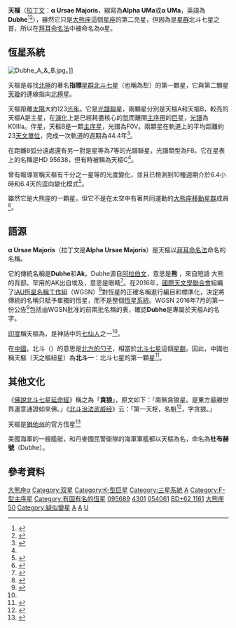 {{Starbox begin
| name=天樞（大熊座α）
}}
{{Starbox image
|image=
{{Location mark
|image=Ursa Major constellation map.svg|alt=|float=center|width=280
|label=|position=right
|mark=Red circle.svg|mark_width=12|mark_link=Alpha Ursae majoris|x=555.357|y=319.637
}}
|caption=天樞的位置（紅圈）
}}
{{Starbox observe
| epoch=J2000
| ra={{RA|11|03|43.67152}}<ref name="aaa474_2_653" />
| dec={{DEC|+61|45|03.7249}}<ref name="aaa474_2_653" />
| appmag_v= 1.79<ref name="clpl4_99" />
| constell=[[大熊座|大熊座]]
| 星官=[[北斗七星|北斗]]（[[紫微垣|紫微垣]]）
}}
{{Starbox character
| class=K0III<ref name="guenther">{{Cite journal|title=Evolutionary Model and Oscillation Frequencies for α Ursae Majoris: A Comparison with Observations|url=https://iopscience.iop.org/article/10.1086/312473|last=Guenther|first=D. B.|last2=Demarque|first2=P.|date=2000-02-10|journal=The Astrophysical Journal|issue=1|doi=10.1086/312473|bibcode=2000ApJ...530L..45G|pmid=10642202|volume=530|pages=L45–L48|last3=Buzasi|first3=D.|last4=Catanzarite|first4=J.|last5=Laher|first5=R.|last6=Conrow|first6=T.|last7=Kreidl|first7=T.|access-date=2020-10-14|archive-date=2022-02-16|archive-url=https://web.archive.org/web/20220216065551/https://iopscience.iop.org/article/10.1086/312473}}</ref> + F0V<ref name=msc/>
| b-v=+1.07<ref name="clpl4_99" />
| u-b=+0.93<ref name="clpl4_99" />
| variable=疑似<ref name=gcvs>{{cite journal|bibcode=2009yCat....102025S|title=VizieR Online Data Catalog: General Catalogue of Variable Stars (Samus+ 2007-2013)|journal=VizieR On-line Data Catalog: B/GCVS. Originally Published in: 2009yCat....102025S|volume=1|display-authors=etal|last1=Samus|first1=N. N.|last2=Durlevich|first2=O. V.|year=2009}}</ref>
}}
{{Starbox astrometry
| radial_v=–9<ref name=gcrv1953/>
| prop_mo_ra=–134.11<ref name="aaa474_2_653" />
| prop_mo_dec=–34.70<ref name="aaa474_2_653" />
| parallax=26.54
| p_error=0.48
| parallax_footnote=<ref name="aaa474_2_653" />
| absmag_v={{nowrap|–1.10 ± 0.04}}<ref name="aj135_3_892" />
}}
{{Starbox visbin
| name =天樞B
| reference=<ref name=msc/>
| period=44.4
| axis=0.603
| eccentricity=0.4
| inclination=180
| node=2000
| periastron=1958.000
}}
{{Starbox detail
| component1=α UMa A
| mass=4.25<ref name="guenther" />
| radius =
| luminosity=316<ref name="guenther" />
| temperature=4,660<ref name="ajss74_1075" />
| gravity=2.46<ref name="ajss74_1075" />
| metal_fe={{nowrap|–0.20 ± 0.07}}<ref name="ajss74_1075" />
| rotational_velocity={{nowrap|2.6 ± 1.0}}<ref name="aj135_3_892" />
| age_myr =
| component2=α UMa B
| mass2=~1.6<ref name="guenther" />
}}
{{Starbox catalog
| names=Dubhe、Ak、大熊座[[拜耳命名法|α]]、α UMa、Alpha UMa、
大熊座[[佛蘭斯蒂德命名法|50]]、[[波恩星表|BD]]+62°1161、[[双星和聚星星表|CCDM]]J11037+6145AB、[[基本星表|FK5]]417、[[博斯星表|GC]]15185、[[HD星表|HD]]95689、[[依巴谷星表|HIP]]54061、[[亮星星表|HR]]4301、[[PPM星表|PPM]]17705、[[SAO星表|SAO]]15384、[[華盛頓雙星目錄|WDS]] J11037+6145AB<ref name="SIMBAD" />
}}
{{Starbox reference
| Simbad=HD+95689
}}
{{Starbox end}}
'''天樞'''（[[名称拉丁化|拉丁文]]：'''α Ursae Majoris'''，縮寫為'''Alpha UMa'''或'''α UMa'''，英語為'''Dubhe'''{{IPAc-en|'|d|V|b|iː}}<ref name="Kunitzsch">{{Cite book|title=A dictionary of modern star names: a short guide to 254 star names and their derivations|url=https://www.worldcat.org/title/dictionary-of-modern-star-names-a-short-guide-to-254-star-names-and-their-derivations/oclc/70775754|publisher=Sky Pub. Corp.|date=2006|location=Cambridge, Mass.|isbn=978-1-931559-44-7|oclc=70775754|language=en|first=Paul|last=Kunitzsch|first2=Tim|last2=Smart|access-date=2020-10-14|archive-date=2019-06-29|archive-url=https://web.archive.org/web/20190629174801/https://www.worldcat.org/title/dictionary-of-modern-star-names-a-short-guide-to-254-star-names-and-their-derivations/oclc/70775754|dead-url=no}}</ref><ref name="IAU-CSN">{{cite web|title=IAU Catalog of Star Names|url=http://www.pas.rochester.edu/~emamajek/WGSN/IAU-CSN.txt|accessdate=28 July 2016|archive-date=2018-07-07|archive-url=https://web.archive.org/web/20180707180747/http://www.pas.rochester.edu/~emamajek/WGSN/IAU-CSN.txt|dead-url=no}}</ref>），雖然它只是[[大熊座|大熊座]]這個[[星座|星座]]的第二亮星，但因為是[[星群|星群]]北斗七星之首，所以在[[拜耳命名法|拜耳命名法]]中被命名為α星。

== 恆星系統 ==
[[File:Dubhe_A_&_B.jpg|thumb]]。]]

天樞是尋找[[北極_(天文)|北極]]的著名'''指標'''[[星群|星群]][[北斗七星|北斗七星]]（也稱為犁）的第一顆星，它與第二顆星[[天璇|天璇]]的連線指向[[勾陳一|北極星]]。

天樞距離[[太陽|太陽]]大約123[[光年|光年]]。它是[[光譜聯星|光譜聯星]]，兩顆星分別是天樞A和天樞B，較亮的天樞A是主星，在[[恆星演化|演化]]上是已經耗盡核心的[[氫|氫]]而離開[[主序星|主序帶]]的[[巨星|巨星]]，[[恆星光譜|光譜]]為K0IIIa。伴星，天樞B是一顆[[主序星|主序星]]，光譜為F0V。兩顆星在軌道上的平均距離約23[[天文單位|天文單位]]，完成一次軌道的週期為44.4年<ref name="msc">{{Cite journal|title=MSC - a catalogue of physical multiple stars|url=http://aas.aanda.org/10.1051/aas:1997181|last=Tokovinin|first=A. A.|date=1997-07|journal=Astronomy and Astrophysics Supplement Series|issue=1|doi=10.1051/aas:1997181|volume=124|pages=75–84|issn=0365-0138|bibcode=1997A&AS..124...75T|access-date=2020-10-14|archive-date=2021-03-24|archive-url=https://web.archive.org/web/20210324004600/https://aas.aanda.org/articles/aas/abs/1997/10/ds1218/ds1218.html|dead-url=no}}</ref>。

在距離8弧分遠處還有另一對是星等為7等的光譜聯星，光譜類型為F8。它在星表上的名稱是HD 95638，但有時被稱為天樞C<ref name="msc" />。

曾有報導宣稱天樞有千分之一星等的光度變化，並且已檢測到10種週期介於6.4小時和6.4天的逕向變化模式<ref name="buzasi">{{Cite journal|title=The Detection of Multimodal Oscillations on α Ursae Majoris|url=https://iopscience.iop.org/article/10.1086/312573|last=Buzasi|first=D.|last2=Catanzarite|first2=J.|date=2000-04-01|journal=The Astrophysical Journal|issue=2|doi=10.1086/312573|volume=532|pages=L133–L136|last3=Laher|first3=R.|last4=Conrow|first4=T.|last5=Shupe|first5=D.|last6=Gautier III|first6=T. N.|last7=Kreidl|first7=T.|last8=Everett|first8=D.|arxiv=astro-ph/0002512|bibcode=2000ApJ...532L.133B|pmid=10715242}}</ref>。

雖然它是大熊座的一顆星，但它不是在太空中有著共同運動的[[大熊座移動星群|大熊座移動星群]]成員<ref name="motz">{{Cite book|title=The constellations: An Enthusiast's Guide To The Night Sky|url=http://archive.org/details/constellations00motz|publisher=Doubleday|date=1988|isbn=978-0-385-17600-2|last=Motz|first=Lloyd|page=39}}</ref>。

== 語源 ==
'''α Ursae Majoris'''（拉丁文是'''Alpha Ursae Majoris'''）是天樞以[[拜耳命名法|拜耳命名法]]命名的名稱。

它的傳統名稱是'''Dubhe'''和'''Ak'''。Dubhe源自[[阿拉伯字母|阿拉伯文]]，意思是'''熊''' {{transl|ar|''dubb''}}，來自短語'''{{Rtl-lang|ar|ظهر الدب الاكبر}}''' {{transl|ar|'''żahr ad-dubb al-akbar'''}} 大熊的背部。罕用的AK出自埃及，意思是眼睛<ref name="allen1899">{{Cite book|title=Star Names: Their Lore and Meaning|url=http://archive.org/details/starnamestheirlo00alle|publisher=Dover Publications|date=1963|isbn=978-0-486-21079-7|last=Richard Hinckley Allen|page=438}}</ref>。在2016年，[[國際天文學聯合會|國際天文學聯合會]]組織了[[IAU恆星名稱工作組|IAU恆星名稱工作組]]（WGSN）<ref name="WGSN">{{cite web|title=IAU Working Group on Star Names (WGSN)|url=https://www.iau.org/science/scientific_bodies/working_groups/280/|accessdate=22 May 2016|archive-date=2020-05-13|archive-url=https://web.archive.org/web/20200513221742/https://www.iau.org/science/scientific_bodies/working_groups/280/|dead-url=no}}</ref>對恆星的正確名稱進行編目和標準化，決定將傳統的名稱只賦予單獨的恆星，而不是整個[[恆星系統|恆星系統]]。WGSN 2016年7月的第一份公告<ref name="WGSN1">{{cite web|title=Bulletin of the IAU Working Group on Star Names, No. 1|url=http://www.pas.rochester.edu/~emamajek/WGSN/WGSN_bulletin1.pdf|accessdate=28 July 2016|archive-date=2018-04-17|archive-url=https://web.archive.org/web/20180417140227/http://www.pas.rochester.edu/~emamajek/WGSN/WGSN_bulletin1.pdf|dead-url=no}}</ref>包括由WGSN批准的前兩批名稱的表，確認'''Dubhe'''是專屬於天樞A的名字。

[[印度|印度]]稱天樞為{{link-en|克拉圖|Kratu}}，是神話中的[[七仙人|七仙人]]之一<ref name="allen1899" />。

在[[中国天文学史|中國]]，北斗（{{lang|zh| Běi Dǒu}}）的意思是[[紫微垣|北方的勺子]]，相當於[[北斗七星|北斗七星]]這個[[星群|星群]]。因此，中國也稱天樞（天之樞紐星）為'''北斗一'''：北斗七星的第一顆星<ref>{{Cite web|title=Activities of Exhibition and Education in Astronomy|url=http://aeea.nmns.edu.tw/2006/0606/ap060615.html|accessdate=2020-10-14|work=aeea.nmns.edu.tw|archive-date=2014-11-02|archive-url=https://web.archive.org/web/20141102063635/http://aeea.nmns.edu.tw/2006/0606/ap060615.html|dead-url=no}}</ref>。

== 其他文化 ==
《[[佛說北斗七星延命經|佛說北斗七星延命經]]》稱之為「'''貪狼'''」，原文如下：「南無貪狼星。是東方最勝世界運意通證如來佛。」《[[s:北斗治法武威经|北斗治法武威经]]》云：「第一天枢，名魁<ref>{{Cite web|title=“魁”字的解释|url=https://www.zdic.net/hans/é|accessdate=2020-10-14|publisher=汉典|language=zh-cn}}</ref>，字贪狼。」

天樞是[[猶他州|猶他州]]的官方恆星<ref>{{Cite web|title=Pioneer - Utah State Starl - Dubhe|url=https://onlinelibrary.utah.gov/research/utah_symbols/star.html|accessdate=2019-11-25|website=onlinelibrary.utah.gov|archive-date=2019-02-08|archive-url=https://web.archive.org/web/20190208221559/https://onlinelibrary.utah.gov/research/utah_symbols/star.html|dead-url=no}}</ref>

美國海軍的一艘艦艇{{link-en|USS Dubhe (ID-2562)|List of United States Navy ships}}，和丹麥國民警衛隊的海軍軍艦{{link-en|MHV806|List of active Royal Danish Navy ships}}都以天樞為名，命名為'''杜布赫號'''（Dubhe）。

== 參考資料 ==
{{reflist|30em|refs=

<ref name="aaa474_2_653">{{Cite journal|title=Validation of the new Hipparcos reduction|url=http://www.aanda.org/10.1051/0004-6361:20078357|last=van Leeuwen|first=F.|date=2007-11|journal=Astronomy & Astrophysics|issue=2|doi=10.1051/0004-6361:20078357|volume=474|pages=653–664|issn=0004-6361|bibcode=2007A&A...474..653V|arxiv=0708.1752|access-date=2020-10-14|archive-date=2020-07-23|archive-url=https://web.archive.org/web/20200723045207/https://www.aanda.org/articles/aa/abs/2007/41/aa8357-07/aa8357-07.html|dead-url=no}}</ref>

<ref name="ajss74_1075">{{Cite journal|title=High-resolution spectroscopic survey of 671 GK giants. I - Stellar atmosphere parameters and abundances|url=http://adsabs.harvard.edu/doi/10.1086/191527|last=McWilliam|first=Andrew|date=1990-12|journal=The Astrophysical Journal Supplement Series|doi=10.1086/191527|bibcode=1990ApJS...74.1075M|volume=74|pages=1075|language=en|issn=0067-0049|access-date=2020-10-14|archive-date=2019-09-11|archive-url=https://web.archive.org/web/20190911033241/http://adsabs.harvard.edu/doi/10.1086/191527|dead-url=no}}</ref>

<ref name="gcrv1953">{{Cite journal|title=General catalogue of stellar radial velocities.|url=https://ui.adsabs.harvard.edu/abs/1953GCRV..C......0W/abstract|last=Wilson|first=Ralph Elmer|date=1953|journal=Carnegie Institute Washington D.C. Publication|pages=0|language=en|bibcode=1953GCRV..C......0W|access-date=2020-10-14|archive-date=2018-10-05|archive-url=https://web.archive.org/web/20181005104923/http://adsabs.harvard.edu/abs/1953QB901.W495.....|dead-url=no}}</ref>

<ref name="clpl4_99">{{Cite journal|title=UBVRIJKL Photometry of the Bright Stars|url=https://ui.adsabs.harvard.edu/abs/1966CoLPL...4...99J/abstract|last=Johnson|first=H. L.|last2=Mitchell|first2=R. I.|date=1966|journal=Communications of the Lunar and Planetary Laboratory|volume=4|pages=99–110|language=en|last3=Iriarte|first3=B.|last4=Wisniewski|first4=W. Z.|bibcode=1966CoLPL...4...99J|access-date=2020-10-14|archive-date=2020-10-13|archive-url=https://web.archive.org/web/20201013172920/https://ui.adsabs.harvard.edu/abs/1966CoLPL...4...99J/abstract|dead-url=no}}</ref>

<ref name="SIMBAD">{{citation|title=DUBHE -- Spectroscopic binary|work=SIMBAD|publisher=[[Centre_de_Données_astronomiques_de_Strasbourg|Centre de Données astronomiques de Strasbourg]]|url=http://simbad.u-strasbg.fr/simbad/sim-id?Ident=Alpha+Ursae+Majoris|accessdate=2011-12-23|archive-date=2019-12-11|archive-url=https://web.archive.org/web/20191211095934/http://simbad.u-strasbg.fr/simbad/sim-id?Ident=Alpha+Ursae+Majoris|dead-url=no}}</ref>

<!--<ref name="kaler">{{citation|first1=James B.|last1=Kaler|title=DUBHE (Alpha Ursae Majoris)|work=Stars|publisher=[[伊利諾大學|University of Illinois]]|url=http://stars.astro.illinois.edu/sow/dubhe.html|accessdate=2011-12-23}}</ref>-->

<ref name="aj135_3_892">{{Cite journal|title=ROTATION AND MACROTURBULENCE IN METAL-POOR FIELD RED GIANT AND RED HORIZONTAL BRANCH STARS|url=https://iopscience.iop.org/article/10.1088/0004-6256/135/3/892|last=Carney|first=Bruce W.|last2=Gray|first2=David F.|date=2008-03-01|journal=The Astronomical Journal|issue=3|doi=10.1088/0004-6256/135/3/892|bibcode=2008AJ....135..892C|arxiv=0711.4984|volume=135|pages=892–906|issn=0004-6256|last3=Yong|first3=David|last4=Latham|first4=David W.|last5=Manset|first5=Nadine|last6=Zelman|first6=Rachel|last7=Laird|first7=John B.|access-date=2020-10-14|archive-date=2020-10-20|archive-url=https://web.archive.org/web/20201020080039/https://iopscience.iop.org/article/10.1088/0004-6256/135/3/892|dead-url=no}}</ref>

<!--<ref name="SimbadB">{{Cite web|title=BD 62 1161B|url=http://sim-id/|accessdate=2020-10-14|work=sim-id}}</ref>-->
}}
{{北斗七星}}
{{大熊座恒星}}

[[Category:拜耳天體|大熊座α]]
[[Category:双星|Category:双星]]
[[Category:K-型巨星|Category:K-型巨星]]
[[Category:三星系統|Category:三星系統]]
[[Category:大熊座|A]]
[[Category:F-型主序星|Category:F-型主序星]]
[[Category:有固有名的恆星|Category:有固有名的恆星]]
[[Category:HD和HDE天體|095689]]
[[Category:HR天體|4301]]
[[Category:HIP天體|054061]]
[[Category:波恩天体|BD+62 1161]]
[[Category:佛氏天體|大熊座50]]
[[Category:疑似變星|Category:疑似變星]]
[[Category:紫微垣|A]]
[[Category:北斗七星|A]]
[[Category:北斗_(星官)|U]]